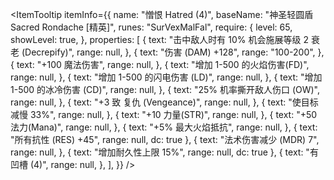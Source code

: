 
<ItemTooltip
  itemInfo={{
    name: "憎恨 Hatred (4)",
    baseName: "神圣轻圆盾 Sacred Rondache [精英]",
    runes: "SurVexMalFal",
    require: {
      level: 65,
      showLevel: true,
    },
    properties: [
      {
        text: "击中敌人时有 10% 机会施展等级 2 衰老 (Decrepify)",
        range: null,
      },
      {
        text: "伤害 (DAM) +128",
        range: "100-200",
      },
      {
        text: "+100 魔法伤害",
        range: null,
      },
      {
        text: "增加 1-500 的火焰伤害(FD)",
        range: null,
      },
      {
        text: "增加 1-500 的闪电伤害 (LD)",
        range: null,
      },
      {
        text: "增加 1-500 的冰冷伤害 (CD)",
        range: null,
      },
      {
        text: "25% 机率撕开敌人伤口 (OW)",
        range: null,
      },
      {
        text: "+3 致 复仇 (Vengeance)",
        range: null,
      },
      {
        text: "使目标减慢 33%",
        range: null,
      },
      {
        text: "+10 力量(STR)",
        range: null,
      },
      {
        text: "+50 法力(Mana)",
        range: null,
      },
      {
        text: "+5% 最大火焰抵抗",
        range: null,
      },
      {
        text: "所有抗性 (RES) +45",
        range: null,
        dc: true
      },
      {
        text: "法术伤害减少 (MDR) 7",
        range: null,
      },
      {
        text: "增加耐久性上限 15%",
        range: null,
        dc: true
      },
      {
        text: "有凹槽 (4)",
        range: null,
      },
    ],
  }}
/>
